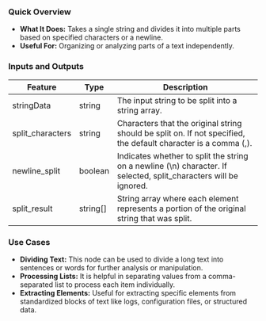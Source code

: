 ### Quick Overview

- **What It Does:** Takes a single string and divides it into multiple parts based on specified characters or a newline.
- **Useful For:** Organizing or analyzing parts of a text independently.

### Inputs and Outputs

| Feature          | Type     | Description                                                                                                       |
| ---------------- | -------- | ----------------------------------------------------------------------------------------------------------------- |
| stringData       | string   | The input string to be split into a string array.                                                                 |
| split_characters | string   | Characters that the original string should be split on. If not specified, the default character is a comma (,).   |
| newline_split    | boolean  | Indicates whether to split the string on a newline (\n) character. If selected, split_characters will be ignored. |
| split_result     | string[] | String array where each element represents a portion of the original string that was split.                       |

### Use Cases

- **Dividing Text:** This node can be used to divide a long text into sentences or words for further analysis or manipulation.
- **Processing Lists:** It is helpful in separating values from a comma-separated list to process each item individually.
- **Extracting Elements:** Useful for extracting specific elements from standardized blocks of text like logs, configuration files, or structured data.
